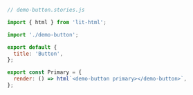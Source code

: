 ```js
// demo-button.stories.js

import { html } from 'lit-html';

import './demo-button';

export default {
  title: 'Button',
};

export const Primary = {
  render: () => html`<demo-button primary></demo-button>`,
};
```
